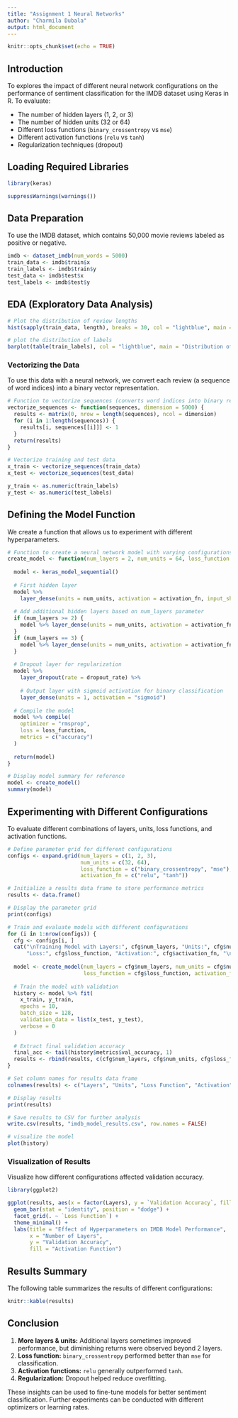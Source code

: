 ---
title: "Assignment 1 Neural Networks"
author: "Charmila Dubala"
output: html_document
---

```{r setup, include=FALSE}
knitr::opts_chunk$set(echo = TRUE)
```

## Introduction

To explores the impact of different neural network configurations on the performance of sentiment classification for the IMDB dataset using Keras in R. To evaluate:

- The number of hidden layers (1, 2, or 3)
- The number of hidden units (32 or 64)
- Different loss functions (`binary_crossentropy` vs `mse`)
- Different activation functions (`relu` vs `tanh`)
- Regularization techniques (dropout)

## Loading Required Libraries

```{r}
library(keras)

suppressWarnings(warnings())
```

## Data Preparation

To use the IMDB dataset, which contains 50,000 movie reviews labeled as positive or negative.

```{r}
imdb <- dataset_imdb(num_words = 5000)
train_data <- imdb$train$x
train_labels <- imdb$train$y
test_data <- imdb$test$x
test_labels <- imdb$test$y
```

## EDA (Exploratory Data Analysis)

```{r}
# Plot the distribution of review lengths
hist(sapply(train_data, length), breaks = 30, col = "lightblue", main = "Distribution of Review Lengths", xlab = "Number of Words")
```

```{r}
# plot the distribution of labels
barplot(table(train_labels), col = "lightblue", main = "Distribution of Labels", xlab = "Sentiment (0 = Negative, 1 = Positive)")
```

### Vectorizing the Data

To use this data with a neural network, we convert each review (a sequence of word indices) into a binary vector representation.

```{r}
# Function to vectorize sequences (converts word indices into binary representation)
vectorize_sequences <- function(sequences, dimension = 5000) {
  results <- matrix(0, nrow = length(sequences), ncol = dimension)
  for (i in 1:length(sequences)) {
    results[i, sequences[[i]]] <- 1
  }
  return(results)
}
```

```{r}
# Vectorize training and test data
x_train <- vectorize_sequences(train_data)
x_test <- vectorize_sequences(test_data)

y_train <- as.numeric(train_labels)
y_test <- as.numeric(test_labels)
```

## Defining the Model Function

We create a function that allows us to experiment with different hyperparameters.

```{r}
# Function to create a neural network model with varying configurations
create_model <- function(num_layers = 2, num_units = 64, loss_function = "binary_crossentropy", activation_fn = "relu", dropout_rate = 0.2) {
  
  model <- keras_model_sequential()
  
  # First hidden layer
  model %>%
    layer_dense(units = num_units, activation = activation_fn, input_shape = c(5000))
  
  # Add additional hidden layers based on num_layers parameter
  if (num_layers >= 2) {
    model %>% layer_dense(units = num_units, activation = activation_fn)
  }
  if (num_layers == 3) {
    model %>% layer_dense(units = num_units, activation = activation_fn)
  }
  
  # Dropout layer for regularization
  model %>%
    layer_dropout(rate = dropout_rate) %>%
    
    # Output layer with sigmoid activation for binary classification
    layer_dense(units = 1, activation = "sigmoid")
  
  # Compile the model
  model %>% compile(
    optimizer = "rmsprop",
    loss = loss_function,
    metrics = c("accuracy")
  )
  
  return(model)
}
```

```{r}
# Display model summary for reference
model <- create_model()
summary(model)
```

## Experimenting with Different Configurations

To evaluate different combinations of layers, units, loss functions, and activation functions.

```{r}
# Define parameter grid for different configurations
configs <- expand.grid(num_layers = c(1, 2, 3),
                       num_units = c(32, 64),
                       loss_function = c("binary_crossentropy", "mse"),
                       activation_fn = c("relu", "tanh"))

# Initialize a results data frame to store performance metrics
results <- data.frame()

# Display the parameter grid
print(configs)
```

```{r}
# Train and evaluate models with different configurations
for (i in 1:nrow(configs)) {
  cfg <- configs[i, ]
  cat("\nTraining Model with Layers:", cfg$num_layers, "Units:", cfg$num_units, 
      "Loss:", cfg$loss_function, "Activation:", cfg$activation_fn, "\n")
  
  model <- create_model(num_layers = cfg$num_layers, num_units = cfg$num_units, 
                        loss_function = cfg$loss_function, activation_fn = cfg$activation_fn)
  
  # Train the model with validation
  history <- model %>% fit(
    x_train, y_train,
    epochs = 10,
    batch_size = 128,
    validation_data = list(x_test, y_test),
    verbose = 0
  )
  
  # Extract final validation accuracy
  final_acc <- tail(history$metrics$val_accuracy, 1)
  results <- rbind(results, c(cfg$num_layers, cfg$num_units, cfg$loss_function, cfg$activation_fn, final_acc))
}
```

```{r}
# Set column names for results data frame
colnames(results) <- c("Layers", "Units", "Loss Function", "Activation", "Validation Accuracy")

# Display results
print(results)

# Save results to CSV for further analysis
write.csv(results, "imdb_model_results.csv", row.names = FALSE)
```

```{r}
# visualize the model
plot(history)
```

### Visualization of Results

Visualize how different configurations affected validation accuracy.


```{r}
library(ggplot2)

ggplot(results, aes(x = factor(Layers), y = `Validation Accuracy`, fill = factor(Activation))) +
  geom_bar(stat = "identity", position = "dodge") +
  facet_grid(. ~ `Loss Function`) +
  theme_minimal() +
  labs(title = "Effect of Hyperparameters on IMDB Model Performance",
       x = "Number of Layers",
       y = "Validation Accuracy",
       fill = "Activation Function")
```


## Results Summary

The following table summarizes the results of different configurations:

```{r}
knitr::kable(results)
```

## Conclusion

1. **More layers & units:** Additional layers sometimes improved performance, but diminishing returns were observed beyond 2 layers.
2. **Loss function:** `binary_crossentropy` performed better than `mse` for classification.
3. **Activation functions:** `relu` generally outperformed `tanh`.
4. **Regularization:** Dropout helped reduce overfitting.

These insights can be used to fine-tune models for better sentiment classification. Further experiments can be conducted with different optimizers or learning rates.



